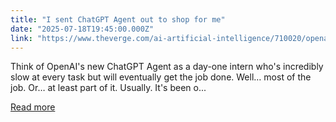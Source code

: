 ```yaml
---
title: "I sent ChatGPT Agent out to shop for me"
date: "2025-07-18T19:45:00.000Z"
link: "https://www.theverge.com/ai-artificial-intelligence/710020/openai-review-test-new-release-chatgpt-agent-operator-deep-research-pro-200-subscription"
---
```


Think of OpenAI's new ChatGPT Agent as a day-one intern who's incredibly slow at every task but will eventually get the job done. 
Well… most of the job. Or… at least part of it. Usually. 
It's been o...

[Read more](https://www.theverge.com/ai-artificial-intelligence/710020/openai-review-test-new-release-chatgpt-agent-operator-deep-research-pro-200-subscription)
